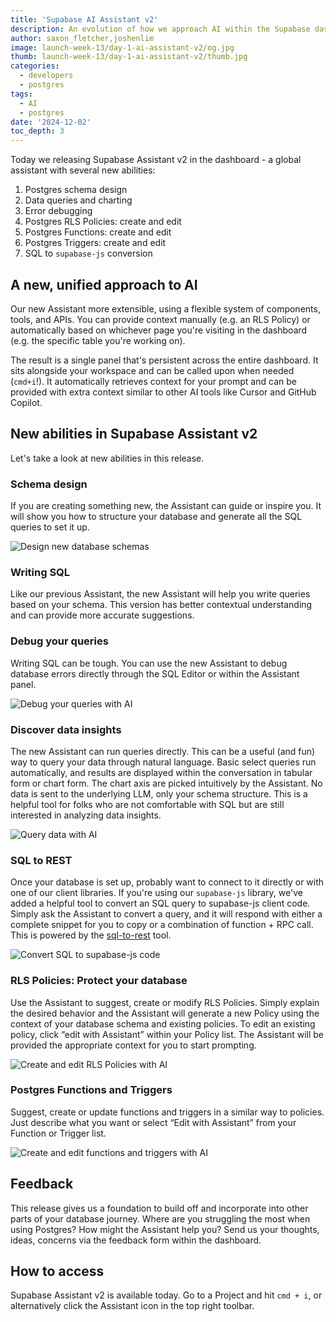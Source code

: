 ```yaml
---
title: 'Supabase AI Assistant v2'
description: An evolution of how we approach AI within the Supabase dashboard
author: saxon_fletcher,joshenlim
image: launch-week-13/day-1-ai-assistant-v2/og.jpg
thumb: launch-week-13/day-1-ai-assistant-v2/thumb.jpg
categories:
  - developers
  - postgres
tags:
  - AI
  - postgres
date: '2024-12-02'
toc_depth: 3
---
```


Today we releasing Supabase Assistant v2 in the dashboard - a global assistant with several new abilities:

1. Postgres schema design
1. Data queries and charting
1. Error debugging
1. Postgres RLS Policies: create and edit
1. Postgres Functions: create and edit
1. Postgres Triggers: create and edit
1. SQL to `supabase-js` conversion

## A new, unified approach to AI

Our new Assistant more extensible, using a flexible system of components, tools, and APIs. You can provide context manually (e.g. an RLS Policy) or automatically based on whichever page you're visiting in the dashboard (e.g. the specific table you're working on).

The result is a single panel that's persistent across the entire dashboard. It sits alongside your workspace and can be called upon when needed (`cmd+i`!). It automatically retrieves context for your prompt and can be provided with extra context similar to other AI tools like Cursor and GitHub Copilot.

## New abilities in Supabase Assistant v2

Let's take a look at new abilities in this release.

### Schema design

If you are creating something new, the Assistant can guide or inspire you. It will show you how to structure your database and generate all the SQL queries to set it up.

<Img
  alt="Design new database schemas"
  src="/images/blog/launch-week-13/day-1-ai-assistant-v2/design.png"
/>

### Writing SQL

Like our previous Assistant, the new Assistant will help you write queries based on your schema. This version has better contextual understanding and can provide more accurate suggestions.

### Debug your queries

Writing SQL can be tough. You can use the new Assistant to debug database errors directly through the SQL Editor or within the Assistant panel.

<Img
  alt="Debug your queries with AI"
  src="/images/blog/launch-week-13/day-1-ai-assistant-v2/debug.png"
/>

### Discover data insights

The new Assistant can run queries directly. This can be a useful (and fun) way to query your data through natural language. Basic select queries run automatically, and results are displayed within the conversation in tabular form or chart form. The chart axis are picked intuitively by the Assistant. No data is sent to the underlying LLM, only your schema structure. This is a helpful tool for folks who are not comfortable with SQL but are still interested in analyzing data insights.

<Img alt="Query data with AI" src="/images/blog/launch-week-13/day-1-ai-assistant-v2/query.png" />

### SQL to REST

Once your database is set up, probably want to connect to it directly or with one of our client libraries. If you're using our `supabase-js` library, we've added a helpful tool to convert an SQL query to supabase-js client code. Simply ask the Assistant to convert a query, and it will respond with either a complete snippet for you to copy or a combination of function + RPC call. This is powered by the [sql-to-rest](/docs/guides/api/sql-to-rest) tool.

<Img
  alt="Convert SQL to supabase-js code"
  src="/images/blog/launch-week-13/day-1-ai-assistant-v2/js.png"
/>

### RLS Policies: Protect your database

Use the Assistant to suggest, create or modify RLS Policies. Simply explain the desired behavior and the Assistant will generate a new Policy using the context of your database schema and existing policies. To edit an existing policy, click “edit with Assistant” within your Policy list. The Assistant will be provided the appropriate context for you to start prompting.

<Img
  alt="Create and edit RLS Policies with AI"
  src="/images/blog/launch-week-13/day-1-ai-assistant-v2/policy.png"
/>

### Postgres Functions and Triggers

Suggest, create or update functions and triggers in a similar way to policies. Just describe what you want or select “Edit with Assistant” from your Function or Trigger list.

<Img
  alt="Create and edit functions and triggers with AI"
  src="/images/blog/launch-week-13/day-1-ai-assistant-v2/functions.png"
/>

## Feedback

This release gives us a foundation to build off and incorporate into other parts of your database journey. Where are you struggling the most when using Postgres? How might the Assistant help you? Send us your thoughts, ideas, concerns via the feedback form within the dashboard.

## How to access

Supabase Assistant v2 is available today.
Go to a Project and hit `cmd + i`, or alternatively click the Assistant icon in the top right toolbar.

